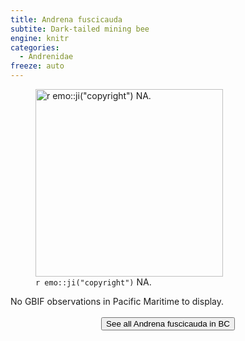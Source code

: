 ```yaml
---
title: Andrena fuscicauda
subtite: Dark-tailed mining bee
engine: knitr
categories:
  - Andrenidae
freeze: auto
---
```

![`r emo::ji("copyright")` NA.](/files/no_bee.png){height=300}



No GBIF observations in Pacific Maritime to display.
<br><br>
<center>


<a href="NA"><button type="button" class="btn btn-secondary">See all Andrena fuscicauda in BC <i class="fa-solid fa-arrow-up-right-from-square"></i> </button></a>
</center>
